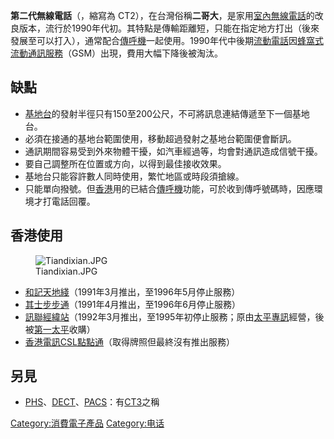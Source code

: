 '''第二代無線電話'''（{{lang-en|Cordless Telephone 2nd Generation}}，縮寫為 CT2），在台灣俗稱'''二哥大'''，是家用[[室內無線電話|室內無線電話]]的改良版本，流行於1990年代初。其特點是傳輸距離短，只能在指定地方打出（後來發展至可以打入），通常配合[[傳呼機|傳呼機]]一起使用。1990年代中後期[[流動電話|流動電話]]因[[蜂窩式流動通訊服務|蜂窩式流動通訊服務]]（GSM）出現，費用大幅下降後被淘汰。

==缺點==
*[[基地台|基地台]]的發射半徑只有150至200公尺，不可將訊息連結傳遞至下一個基地台。
*必須在接通的基地台範圍使用，移動超過發射之基地台範圍便會斷訊。
*通訊期間容易受到外來物體干擾，如汽車經過等，均會對通訊造成信號干擾。
*要自己調整所在位置或方向，以得到最佳接收效果。
*基地台只能容許數人同時使用，繁忙地區或時段須搶線。
*只能單向撥號。但[[香港|香港]]用的已結合[[傳呼機|傳呼機]]功能，可於收到傳呼號碼時，因應環境才打電話回覆。

==香港使用==
[[File:Tiandixian.JPG|thumb]]
*[[和記電訊|和記]][[天地綫|天地綫]]（1991年3月推出，至1996年5月停止服務）
*[[其士|其士]][[步步通|步步通]]（1991年4月推出，至1996年6月停止服務）
*[[訊聯電訊|訊聯]][[經緯站|經緯站]]（1992年3月推出，至1995年初停止服務；原由[[太平專訊|太平專訊]]經營，後被[[第一太平|第一太平]]收購）
*[[香港電訊CSL|香港電訊CSL]][[點點通|點點通]]（取得牌照但最終沒有推出服務）

== 另見 ==
*[[PHS|PHS]]、[[DECT|DECT]]、[[個人進接通訊系統|PACS]]：有[[CT3|CT3]]之稱

{{tele-stub}}

[[Category:消費電子產品|Category:消費電子產品]]
[[Category:电话|Category:电话]]